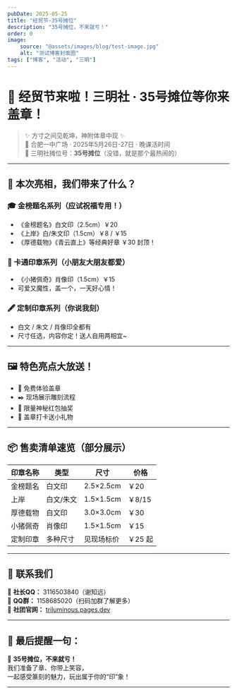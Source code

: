 ```yaml
---
pubDate: 2025-05-25
title: "经贸节-35号摊位"
description: "35号摊位，不来就亏！"
order: 0
image:
    source: "@assets/images/blog/test-image.jpg"
    alt: "测试博客封面图"
tags: ["博客", "活动", "三明"]
---
```


# 🧨 经贸节来啦！三明社 · 35号摊位等你来盖章！

> ✨ 方寸之间见乾坤，神附体章中现 ✨  
> 📍 合肥一中广场 · 2025年5月26日-27日 · 晚课活时间  
> 🎪 三明社摊位号：**35号摊位**（没错，就是那个最热闹的）

---

## 🧱 本次亮相，我们带来了什么？

### 🎓 金榜题名系列（应试祝福专用！）
- 《金榜题名》白文印（2.5cm）￥20  
- 《上岸》白/朱文印（1.5cm）￥8 / ￥15  
- 《厚德载物》《青云直上》等经典好章 ￥30 封顶！

### 🐷 卡通印章系列（小朋友大朋友都爱）
- 《小猪佩奇》肖像印（1.5cm）￥15  
- 可爱又魔性，盖一个，一天好心情！

### 🖋️ 定制印章系列（你说我刻）
- 白文 / 朱文 / 肖像印全都有  
- 尺寸任选，内容你定！送人自用两相宜~

---

## 🖼️ 特色亮点大放送！

- 🎯 免费体验盖章  
- ✒️ 现场展示雕刻流程  
- 🧧 限量神秘红包抽奖  
- 📸 盖章打卡送小礼物

---

## 📦 售卖清单速览（部分展示）

| 印章名称       | 类型     | 尺寸          | 价格  |
|----------------|----------|---------------|--------|
| 金榜题名       | 白文印   | 2.5×2.5cm     | ￥20   |
| 上岸           | 白文/朱文 | 1.5×1.5cm     | ￥8/15 |
| 厚德载物       | 白文印   | 3.0×3.0cm     | ￥30   |
| 小猪佩奇       | 肖像印   | 1.5×1.5cm     | ￥15   |
| 定制印章       | 多种尺寸 | 见现场标价    | ￥25 起 |

---

## 📮 联系我们  

📌 **社长QQ：** 3116503840（谢知远）  
📌 **QQ群：** 1158685020（扫码加群了解更多）  
📌 **社团官网：** [triluminous.pages.dev](https://triluminous.pages.dev)

---

## 🎉 最后提醒一句：

📍 **35号摊位，不来就亏！**  
我们准备了章、你带上笑容，  
一起感受篆刻的魅力，玩出属于你的“印”象！

---

